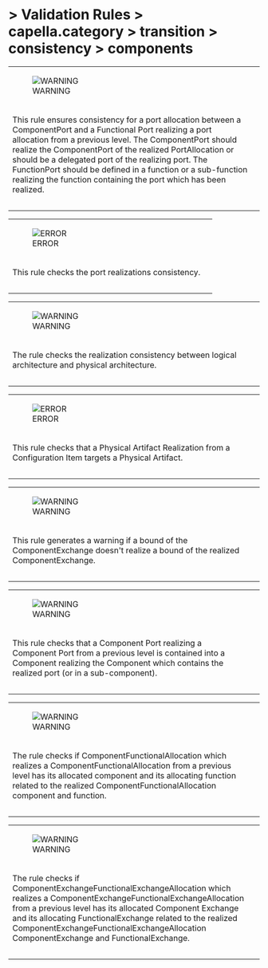       
= > Validation Rules > capella.category > transition > consistency > components =
            
{| border="1"
|-
|[[Image:Images/warning.gif|WARNING]]
|  
|-
|This rule ensures consistency for a port allocation between a ComponentPort and a Functional Port realizing a port allocation from a previous level. The ComponentPort should realize the ComponentPort of the realized PortAllocation or should be a delegated port of the realizing port. The FunctionPort should be defined in a function or a sub-function realizing the function containing the port which has been realized. 
|-
|- 
|}            
{| border="1"
|-
|[[Image:Images/error.gif|ERROR]]
|  
|-
|This rule checks the port realizations consistency. 
|-
|- 
|}            
{| border="1"
|-
|[[Image:Images/warning.gif|WARNING]]
|  
|-
|The rule checks the realization consistency between logical architecture and physical architecture. 
|-
|- 
|}            
{| border="1"
|-
|[[Image:Images/error.gif|ERROR]]
|  
|-
|This rule checks that a Physical Artifact Realization from a Configuration Item targets a Physical Artifact. 
|-
|- 
|}            
{| border="1"
|-
|[[Image:Images/warning.gif|WARNING]]
|  
|-
|This rule generates a warning if a bound of the ComponentExchange doesn't realize a bound of the realized ComponentExchange. 
|-
|- 
|}            
{| border="1"
|-
|[[Image:Images/warning.gif|WARNING]]
|  
|-
|This rule checks that a Component Port realizing a Component Port from a previous level is contained into a Component realizing the Component which contains the realized port (or in a sub-component). 
|-
|- 
|}            
{| border="1"
|-
|[[Image:Images/warning.gif|WARNING]]
|  
|-
|The rule checks if ComponentFunctionalAllocation which realizes a ComponentFunctionalAllocation from a previous  level has its allocated component and its allocating function related to the realized ComponentFunctionalAllocation component and function. 
|-
|- 
|}            
{| border="1"
|-
|[[Image:Images/warning.gif|WARNING]]
|  
|-
|The rule checks if ComponentExchangeFunctionalExchangeAllocation which realizes a ComponentExchangeFunctionalExchangeAllocation  from a previous level has its allocated Component Exchange and its allocating FunctionalExchange related to the realized ComponentExchangeFunctionalExchangeAllocation ComponentExchange and FunctionalExchange. 
|-
|- 
|}   